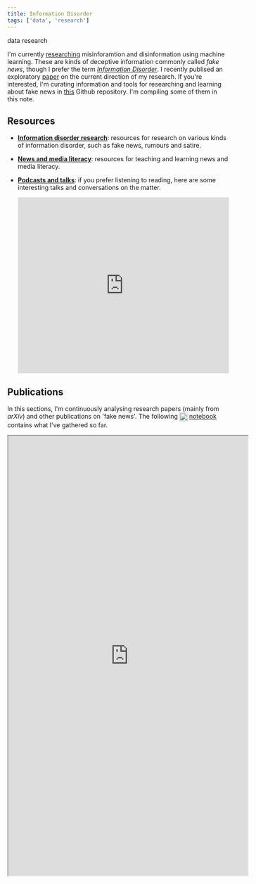 ```yaml
---
title: Information Disorder
tags: ['data', 'research']
---
```


<NoteTag color="beige">data</NoteTag>
<NoteTag color="beige">research</NoteTag>

I'm currently [researching](https://blog.martinssamuel.com/my-research) misinforamtion and disinformation using machine learning. These are kinds of deceptive information commonly called _fake news_, though I prefer the term [*Information Disorder*](https://firstdraftnews.org/en/education/curriculum-resource/information-disorder-useful-graphics). I recently publised an exploratory [paper](https://blog.martinssamuel.com/exploring-thematic-coherence-in-fake-news) on the current direction of my research. If you're interested, I'm curating information and tools for researching and learning about fake news in [this](https://github.com/m-arti/infodis) Github repository. I'm compiling some of them in this note.

## Resources

- [**Information disorder research**](https://github.com/m-arti/infodis/blob/master/Information%20Disorder%20Research.md): resources for research on various kinds of information disorder, such as fake news, rumours and satire.

- [**News and media literacy**](https://github.com/m-arti/infodis/blob/master/News%20and%20Media%20Literacy.md): resources for teaching and learning news and media literacy.

- [**Podcasts and talks**](https://soundcloud.com/martinssamuel/sets/infodis): if you prefer listening to reading, here are some interesting talks and conversations on the matter.
  <iframe width="100%" height="400" scrolling="no" frameborder="no" src="https://w.soundcloud.com/player/?url=https%3A//api.soundcloud.com/playlists/836488304&color=%23bbbbbb&auto_play=false&hide_related=true&show_comments=false&show_user=true&show_reposts=false&show_teaser=false&visual=false"></iframe>

## Publications

In this sections, I'm continuously analysing research papers (mainly from *arXiv*) and other publications on 'fake news'. The following [<img src="https://raw.githubusercontent.com/m-arti/ms-notes/4ccb62f36641cd886207d3a35bc403f40a5cf7a7/images/wolfram-icon.svg" alt="A Wolfram Notebook containing an exploration of fake news research papers" style="width:20px; display:inline; vertical-align:middle; padding-right:2px"/>notebook](https://www.wolframcloud.com/obj/mar/Published/infodis.nb) contains what I've gathered so far.

<iframe src="https://www.wolframcloud.com/obj/mar/Published/infodis.nb?_embed=iframe" width="545" height="1000"></iframe>
